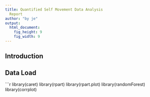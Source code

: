 ```yaml
---
title: Quantified Self Movement Data Analysis
  Report
author: "by je"
output:
  html_document:
    fig_height: 9
    fig_width: 9
---
```


## Introduction 


## Data Load 
```r
library(caret)
library(rpart)
library(rpart.plot)
library(randomForest)
library(corrplot)
